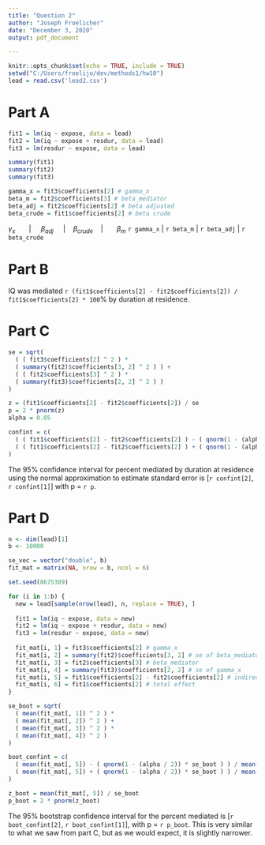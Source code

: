 ```yaml
---
title: "Question 2"
author: "Joseph Froelicher"
date: "December 3, 2020"
output: pdf_document

---
```

```r
knitr::opts_chunk$set(echo = TRUE, include = TRUE)
setwd("C:/Users/froelijo/dev/methods1/hw10")
lead = read.csv('lead2.csv')
```

# Part A
```r
fit1 = lm(iq ~ expose, data = lead)
fit2 = lm(iq ~ expose + resdur, data = lead)
fit3 = lm(resdur ~ expose, data = lead)

summary(fit1)
summary(fit2)
summary(fit3)

gamma_x = fit3$coefficients[2] # gamma_x
beta_m = fit2$coefficients[3] # beta_mediator
beta_adj = fit2$coefficients[2] # beta adjusted
beta_crude = fit1$coefficients[2] # beta crude
```
$\gamma_x\:\:\:\:\:\:\:|\:\:\:\:\:\beta_{adj}\:\:\:\:\:|\:\:\:\:\beta_{crude}\:\:\:\:|\:\:\:\:\:\:\:\beta_m$\newline
`r gamma_x` | `r beta_m` | `r beta_adj` | `r beta_crude`
\newline
\flushleft
  
# Part B
IQ was mediated `r (fit1$coefficients[2] - fit2$coefficients[2]) / fit1$coefficients[2] * 100`% by duration at residence.
\newline

# Part C
```r
se = sqrt(
  ( ( fit3$coefficients[2] ^ 2 ) *
  ( summary(fit2)$coefficients[3, 2] ^ 2 ) ) +
  ( ( fit2$coefficients[3] ^ 2 ) *
  ( summary(fit3)$coefficients[2, 2] ^ 2 ) )
)

z = (fit1$coefficients[2] - fit2$coefficients[2]) / se
p = 2 * pnorm(z)
alpha = 0.05

confint = c(
  ( ( fit1$coefficients[2] - fit2$coefficients[2] ) - ( qnorm(1 - (alpha / 2)) * se ) ) / fit1$coefficients[2] * 100,
  ( ( fit1$coefficients[2] - fit2$coefficients[2] ) + ( qnorm(1 - (alpha / 2)) * se ) ) / fit1$coefficients[2] * 100
)
```
 The 95% confidence interval for percent mediated by duration at residence using the normal approximation to estimate standard error is [`r confint[2]`, `r confint[1]`] with p = `r p`.
\newline
 
# Part D
```r
n <- dim(lead)[1]
b <- 10000

se_vec = vector("double", b)
fit_mat = matrix(NA, nrow = b, ncol = 6)

set.seed(8675309)

for (i in 1:b) {
  new = lead[sample(nrow(lead), n, replace = TRUE), ]
  
  fit1 = lm(iq ~ expose, data = new)
  fit2 = lm(iq ~ expose + resdur, data = new)
  fit3 = lm(resdur ~ expose, data = new)
  
  fit_mat[i, 1] = fit3$coefficients[2] # gamma_x
  fit_mat[i, 2] = summary(fit2)$coefficients[3, 2] # se of beta_mediator
  fit_mat[i, 3] = fit2$coefficients[3] # beta_mediator
  fit_mat[i, 4] = summary(fit3)$coefficients[2, 2] # se of gamma_x
  fit_mat[i, 5] = fit1$coefficients[2] - fit2$coefficients[2] # indirect effect
  fit_mat[i, 6] = fit1$coefficients[2] # total effect
}

se_boot = sqrt(
  ( mean(fit_mat[, 1]) ^ 2 ) *
  ( mean(fit_mat[, 2]) ^ 2 ) +
  ( mean(fit_mat[, 3]) ^ 2 ) *
  ( mean(fit_mat[, 4]) ^ 2 )
)

boot_confint = c(
  ( mean(fit_mat[, 5]) - ( qnorm(1 - (alpha / 2)) * se_boot ) ) / mean(fit_mat[, 6]) * 100,
  ( mean(fit_mat[, 5]) + ( qnorm(1 - (alpha / 2)) * se_boot ) ) / mean(fit_mat[, 6]) * 100
)

z_boot = mean(fit_mat[, 5]) / se_boot
p_boot = 2 * pnorm(z_boot)
```
The 95% bootstrap confidence interval for the percent mediated is [`r boot_confint[2]`, `r boot_confint[1]`], with p = `r p_boot`. This is very similar to what we saw from part C, but as we would expect, it is slightly narrower.